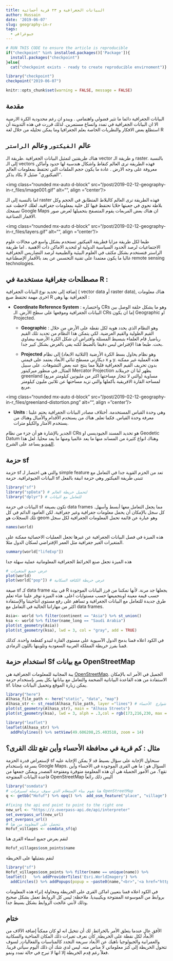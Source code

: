 ```yaml
---
title: البيانات الجغرافية و ٢٣ قرية أحسائية
author: Hussain
date: '2019-06-07'
slug: geography-in-r
tags:
  - جيوغرافي
---
```


```r
# RUN THIS CODE to ensure the article is reproducible
if("checkpoint" %in% installed.packages()['Package']){
  install.packages("checkpoint")
}else{
  cat("checkpoint exists - ready to create reproducible envirnoment")}

library("checkpoint")
checkpoint("2019-06-07")
```

```r
knitr::opts_chunk$set(warning = FALSE, message = FALSE)
```


## مقدمة 
البيانات الجغرافية دائما ما تثير فضولي واهتمامي . ويبدو ان رغم محدودية الكرة الارضية الا ان البيانات الجغرافية في تمدد واتساع مستمرين. لذلك قررت في هذه التدوينة أن استطلع بعض الافكار والنظريات الخاصة بعلم الجغرافيا وما يمكن تحليله من خلال لغة R 

## عالم `الفيكتور` وعالم `الراستر`
هناك طريقتين لتمثيل البيانات الجغرافية .طريقة الـ vector و طريقة الـ raster. بالنسبة إلى الـ vectors فهذه الطريقة ترى العالم كنقاط واشكال هندسية لها حدود وأماكن معروفة على وجه الارض . عادة ما يكون حجم الملفات التي تحتفظ بمعلومات العالم "الفيكتوري" ضئيل لا يكاد يذكر. 

<img class="rounded mx-auto d-block" src="/post/2019-02-12-geography-in-r_files/image001.gif" alt="", align = "center"/>

 اما بالنسبة إلى الـ raster فهذه الطريقة ترى العالم كالبلاط المتطابق في الحجم وكل بلاطة تحوي في جعبتها خلايا تحتفظ فيها كل خلية بمعلومات جغرافية. لعلك لاحظت عند تصفحك  Google Maps ان هناك بعض المربعات يقوم المتصفح بتحميلها لعرض صور الاقمار الصناعية.

<img class="rounded mx-auto d-block" src="/post/2019-02-12-geography-in-r_files/layers.gif" alt="", align = "center"/>

طبعا لكل طريقة مزايا فطريقة الفيكتور تستخدم بشكل واسع في مجالات علوم الاجتماعيات لرصد الحدود السياسية الدولية او لتحديد الاماكن ذات الاهمية . اما طريقة الراستر فتستخدم بشكل مكثف في العلوم البيئية والطبيعية لرصد التضاريس الجغرافية غالبا ما يكون معتمدا على تقنية التحسس عن بعد بالأقمار الإصطناعية remote sensing technologies. 


## مصطلحات جغرافية مستخدمة في R : 

إضافة إلى تحديد نوع البيانات الجغرافية ( vector data أو raster data), هناك معلومات اخرى مهمة تحتفظ صيغ R الجغرافية بها وهي :

- **Coordinate Reference System** : واختصاره CRs وهو ما يشكل حلقة الوصل بين البيانات الجغرافية وموقعها على سطح الأرض. الـ CRs إما ان يكون Geographic او Projected.  

  - **Geographic** : وهو النظام الذي يحدد هوية لكل نقطة على الأرض من خلال القيم الطولية والقيم العرضية. لكي يتمكن هذا النظام من تحديد تلك القيم رياضيا, قام العلماء بتبسيط المسئلة وافتراض ان شكل الكرة الأرضية بيضاوي بحت. طبعا هذا الإفتراض ليس دقيقا بالضبط لكنه يفي بالغرض بشكل كبير جدا. 

  - **Projected** وهو نظام يحاول بسط الكرة الأرضية (الثلاثية الابعاد) إلى نظام ديكارتي مسطح ثنائي الأبعاد يعتمد على قيمتي x و y. هذه العملية غير ممكنة بدون تحريف القيم الجغرافية قليلاً مما ينتج عنه بعض التشوهات. على سبيل المثال, في منظور ميركيتور Mercator Projection يظهر لنا ان جرينلاند greenland (والتي لا تتجاز مساحتها اكثر من مليونين كيلومتر مربع) مساوية لمساحة القارة الافريقية بأكملها والتي تزيد مساحتها عن ثلاثين مليون كيلومتر مربع. 

<img class="rounded mx-auto d-block" src="/post/2019-02-12-geography-in-r_files/greenland-distortion.png" alt="", align = "center"/>


  - **Units** : وهي وحدة القياس المستخدمة. أختلاف مصادر البيانات الجغرافية يحتم علينا معرفة وحدة القياس. فكما تعلم, هناك من يستخدم الأقدام والأميال وهناك من يستخدم الأمتار والكيلو مترات. 

الجدير بالإشارة هو أن جزء من نظام CRs هو تحديد المسند الجيوديسي او Geodetic Datum وهناك انواع كثيرة من المساند منها ما يعد عالميا ومنها ما يعد محليا. لعل هذا [الفيديو](https://www.ngs.noaa.gov/corbin/class_description/NGS_Datums_vid1/) يساعد على الشرح. 


	
## حزمة sf 

حزمة sf والتي هي اختصار لـ simple feature تعد من الحزم القوية جدا في التعامل مع البيانات الجيوغرافية.
حزمة sf تتبنى طريقة الفيكتور وهي حزمة انيقة بالفعل 

```r
library("sf") 
library("spData") # لتحميل خريطة العالم 
library("dplyr") # للتعامل مع البيانات
```

البيانات في حزمة sf تكون بصيغة data frames مما يجعل التعامل معها أبسط وأسهل. 
كل سجل بالإمكان أن يحمل معلومات جغرافية وغير جغرافية. لكن العامود الدائم في كل تلك السجلات هو geom وهو عبارة عن قائمة تحمل المعلومات الجغرافية لكل سجل 

```r
names(world)
```

هذه الميزة في فصل البيانات الجغرافية عن غيرها تجعل العمليات الاحصائية ممكنة على المتغيرات الغير جغرافية مثل العمر الإفتراضي لسكان الدول مثلا. 


```r
summary(world["lifeExp"])
```

هذه الميزة تجعل صنع الخرائط الجغرافية المعلوماتية عملية سهلة جدا 

```r
# عرض جميع المتغيرات 
plot(world)
plot(world["pop"]) # عرض خريطة الكثافة السكانية 
```
 
صيغة sf  كـ data frame في بيئة R  يجعلها جد مرنة. لأنها تمكننا من فرز البيانات الموجودة حسب قيمة معينة اوبتجميعها حسب مستوايات اعلى. هذه الميزة توفر علينا عناء تعلم طرق جديدة للتعامل مع البيانات الجغرافية و تساهم على رفع مستوى انتاجيتنا والإستفادة اكثر من مهاراتنا الحالية في التعامل مع data frames. 


```r
Asia<- world %>% filter(continent == "Asia") %>% st_union() 
ksa <- world %>% filter(name_long == "Saudi Arabia") 
plot(st_geometry(Asia))
plot(st_geometry(ksa), lwd = 3, col = "gray", add = TRUE)


```

في الكود اعلاه قمنا بدمج الدول الآسيوية على مستوى القارة لتبدو كقطعة واحدة. كذلك قمنا بفرز خريطة المملكة العربية السعودية وتلوينها باللون الرمادي. 


## استخدام حزمة Sf مع بيانات OpenStreetMap

يبة المجانية للمعلومات الجغرافية هي [OpenStreetMap](https://www.openstreetmap.org). الجميل في الأمر انه بالإمكان الاستفادة من هذه القاعدة البياناتية الضخمة والتعامل مع بياناتها بكل يسر بإستخدام حزمة sf. يمكن زيارة الموقع وتحميل البيانات مجانا. 


```r
library("here")
Alhasa_file_path <- here("static", "data", "map")
Alhasa_str <- st_read(Alhasa_file_path, layer ="lines") # تمثيل شوارع  الأحساء
plot(st_geometry(Alhasa_str), main = "Alhasa Streets") 
plot(st_geometry(ksa), lwd = 3, alph = .3,col = rgb(173,216,230, max = 255 ,alpha = 100), add = TRUE)
```
```r
library("leaflet")
leaflet(Alhasa_str) %>% 
  addPolylines() %>% setView(49.606208,25.403518, zoom = 14)

```



## مثال : كم قرية في محافظة الأحساء وأين تقع تلك القرى؟

لإستعراض قدرة الحزمة sf سنحاول الإجابة على سؤال بسيط قد لا يمكن الإجابة عليه بسرعة بإستخدام Google Maps. السؤال هو : ما هي القرى الموجودة في الأحساء وأين تقع؟. من الأمور الجميلة هي أن هذه المعلومة متوفرة ومفتوحة المصدر ويمكن جمعها من قاعدة البيانات المفتوحة OpenStreetMap أليس ذلك رائعاً 


```r
library("osmdata")
# هنا نقوم ببناء الإستعلام الذي سوف نرسله لسيرفرات OpenStreetMap 
q <- getbb("Hofuf") %>% opq() %>%  add_osm_feature("place", "village")

#fixing the api end point to point to the right one 
new_url <- "https://z.overpass-api.de/api/interpreter"
set_overpass_url(new_url)
get_overpass_url()
# نتحصل على المعلومة من هنا
Hofuf_villages <- osmdata_sf(q)
```

لنقم بعرض جميع اسماء القرى  هنا

```r
Hofuf_villages$osm_points$name
```

لنقم بتمثيلها على الخريطة 

```r
library("sf")
Hofuf_villages$osm_points %>% filter(name == unique(name)) %>% 
leaflet()   %>% addProviderTiles('Esri.WorldImagery') %>%
  addCircles() %>% addPopups(popup = ~paste0(name,"<br>",'<a href="https://ar.wikipedia.org/wiki/',name,'">مزيد من المعلومات</a>'),options = popupOptions(closeOnClick = FALSE, openOnClick = TRUE)) %>% setView(49.606208,25.403518, zoom = 12)

```



في الكود اعلاه قمنا بتعيين اماكن القرى على الخريطة ومحاولة إثراء هذه المعلومات بروابط من الموسوعة المفتوحة ويكيبيديا. ملاحظة: ليس كل الروابط تعمل بشكل صحيح وذلك لأنني عالجت الروابط بشكل بسيط جدا. 

## ختام 

الأفق عالٍ عندما يتعلق الأمر بالخرائط. لك أن تتخيل انه لو كان ممكناً إضافة الآلاف من الأبعاد لكل نقطة على الخريطة, كأن نعرف تغيرات ذلك المكان المناخية والسكانية والعمرانية والجيولوجيا ناهيك عن الأبعاد سريعة التجدد كالمناسبات والفعاليات, لسوف تتحول الخريطة إلى كنز معلوماتي لا مناص منه. ليس لدي شك أن ذلك اليوم سيأتي قريبا. فعلاً رغم قِدم الخريطة إلا انها لا تبرح في حالة تمدد ونمو.
